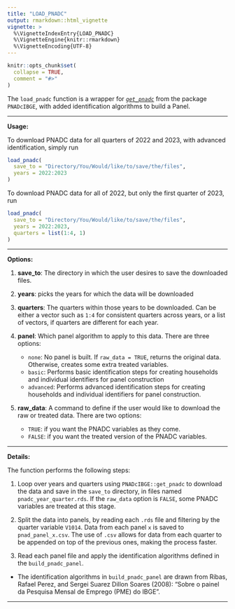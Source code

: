 ```yaml
---
title: "LOAD_PNADC"
output: rmarkdown::html_vignette
vignette: >
  %\VignetteIndexEntry{LOAD_PNADC}
  %\VignetteEngine{knitr::rmarkdown}
  %\VignetteEncoding{UTF-8}
---
```


```r
knitr::opts_chunk$set(
  collapse = TRUE,
  comment = "#>"
)
```


The `load_pnadc` function is a wrapper for [*`get_pnadc`*](https://www.rdocumentation.org/packages/PNADcIBGE/versions/0.7.0/topics/get_pnadc) from the package `PNADcIBGE`, with added identification algorithms to build a Panel.

***
**Usage:**

To download PNADC data for all quarters of 2022 and 2023, with advanced identification, simply run

```r
load_pnadc(
  save_to = "Directory/You/Would/like/to/save/the/files",
  years = 2022:2023
)
```

To download PNADC data for all of 2022, but only the first quarter of 2023, run

```r
load_pnadc(
  save_to = "Directory/You/Would/like/to/save/the/files",
  years = 2022:2023,
  quarters = list(1:4, 1)
)
```

***
**Options:**

  1. **save_to**: The directory in which the user desires to save the downloaded files.


  2. **years**: picks the years for which the data will be downloaded
 

  3. **quarters**: The quarters within those years to be downloaded. Can be either a vector such as `1:4` for consistent quarters across years, or a list of vectors, if quarters are different for each year.


  4. **panel**: Which panel algorithm to apply to this data. There are three options:
     * `none`: No panel is built. If `raw_data = TRUE`, returns the original data. Otherwise, creates some extra treated variables.
     * `basic`: Performs basic identification steps for creating households and individual identifiers for panel construction
     * `advanced`: Performs advanced identification steps for creating households and individual identifiers for panel construction.
  
  
  5. **raw_data**: A command to define if the user would like to download the raw or treated data. There are two options:
     * `TRUE`: if you want the PNADC variables as they come.
     * `FALSE`: if you want the treated version of the PNADC variables.
     
***
**Details:**

The function performs the following steps:
  
  1. Loop over years and quarters using `PNADcIBGE::get_pnadc` to download the data and save in the `save_to` directory, in files named `pnadc_year_quarter.rds`. If the `raw_data` option is `FALSE`, some PNADC variables are treated at this stage.
  
  2. Split the data into panels, by reading each `.rds` file and filtering by the quarter variable `V1014`. Data from each panel `x` is saved to `pnad_panel_x.csv`. The use of `.csv` allows for data from each quarter to be appended on top of the previous ones, making the process faster.
  
  3. Read each panel file and apply the identification algorithms defined in the `build_pnadc_panel`.
  
* The identification algorithms in `build_pnadc_panel` are drawn from Ribas, Rafael Perez, and Sergei Suarez Dillon Soares (2008): "Sobre o painel da Pesquisa Mensal de Emprego (PME) do IBGE".
  
***
 
 
 
